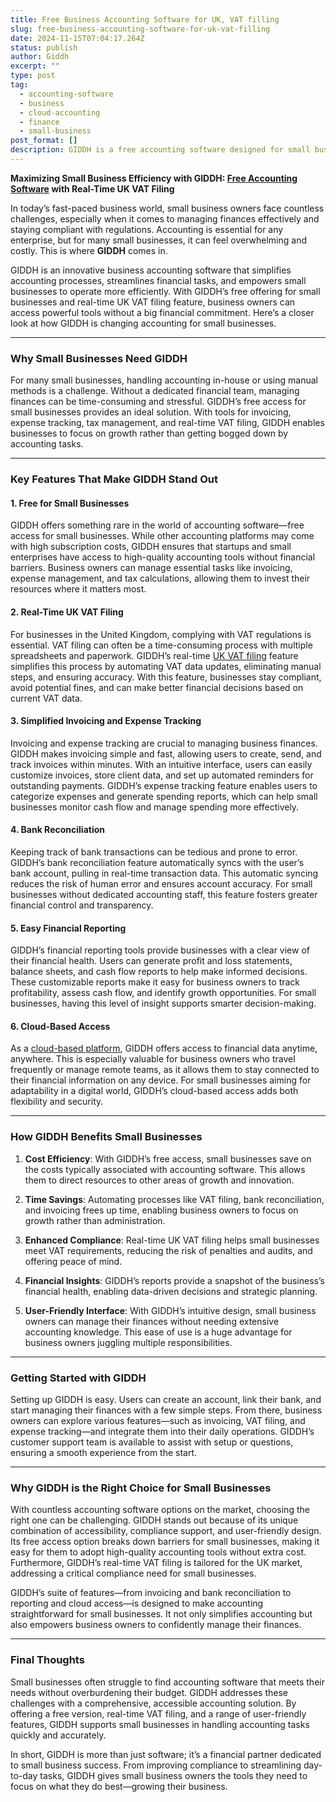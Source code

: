 ```yaml
---
title: Free Business Accounting Software for UK, VAT filling
slug: free-business-accounting-software-for-uk-vat-filling
date: 2024-11-15T07:04:17.264Z
status: publish
author: Giddh
excerpt: ""
type: post
tag:
  - accounting-software
  - business
  - cloud-accounting
  - finance
  - small-business
post_format: []
description: GIDDH is a free accounting software designed for small businesses to simplify financial management and ensure compliance. Key features include real-time UK VAT filing, easy invoicing, expense tracking, bank reconciliation, and financial reporting, all aimed at saving time and reducing costs. As a cloud-based tool, GIDDH offers accessible insights to support growth, making it an ideal choice for small businesses seeking a user-friendly, efficient accounting solution.
---
```


**Maximizing Small Business Efficiency with GIDDH: [Free Accounting Software](https://giddh.com/uk) with Real-Time UK VAT Filing**

In today’s fast-paced business world, small business owners face countless challenges, especially when it comes to managing finances effectively and staying compliant with regulations. Accounting is essential for any enterprise, but for many small businesses, it can feel overwhelming and costly. This is where **GIDDH** comes in.

GIDDH is an innovative business accounting software that simplifies accounting processes, streamlines financial tasks, and empowers small businesses to operate more efficiently. With GIDDH’s free offering for small businesses and real-time UK VAT filing feature, business owners can access powerful tools without a big financial commitment. Here’s a closer look at how GIDDH is changing accounting for small businesses.

---

### Why Small Businesses Need GIDDH

For many small businesses, handling accounting in-house or using manual methods is a challenge. Without a dedicated financial team, managing finances can be time-consuming and stressful. GIDDH’s free access for small businesses provides an ideal solution. With tools for invoicing, expense tracking, tax management, and real-time VAT filing, GIDDH enables businesses to focus on growth rather than getting bogged down by accounting tasks.

---

### Key Features That Make GIDDH Stand Out

#### 1. **Free for Small Businesses**

GIDDH offers something rare in the world of accounting software—free access for small businesses. While other accounting platforms may come with high subscription costs, GIDDH ensures that startups and small enterprises have access to high-quality accounting tools without financial barriers. Business owners can manage essential tasks like invoicing, expense management, and tax calculations, allowing them to invest their resources where it matters most.

#### 2. **Real-Time UK VAT Filing**

For businesses in the United Kingdom, complying with VAT regulations is essential. VAT filing can often be a time-consuming process with multiple spreadsheets and paperwork. GIDDH’s real-time [UK VAT filing](https://giddh.com/uk/vat) feature simplifies this process by automating VAT data updates, eliminating manual steps, and ensuring accuracy. With this feature, businesses stay compliant, avoid potential fines, and can make better financial decisions based on current VAT data.

#### 3. **Simplified Invoicing and Expense Tracking**

Invoicing and expense tracking are crucial to managing business finances. GIDDH makes invoicing simple and fast, allowing users to create, send, and track invoices within minutes. With an intuitive interface, users can easily customize invoices, store client data, and set up automated reminders for outstanding payments. GIDDH’s expense tracking feature enables users to categorize expenses and generate spending reports, which can help small businesses monitor cash flow and manage spending more effectively.

#### 4. **Bank Reconciliation**

Keeping track of bank transactions can be tedious and prone to error. GIDDH’s bank reconciliation feature automatically syncs with the user’s bank account, pulling in real-time transaction data. This automatic syncing reduces the risk of human error and ensures account accuracy. For small businesses without dedicated accounting staff, this feature fosters greater financial control and transparency.

#### 5. **Easy Financial Reporting**

GIDDH’s financial reporting tools provide businesses with a clear view of their financial health. Users can generate profit and loss statements, balance sheets, and cash flow reports to help make informed decisions. These customizable reports make it easy for business owners to track profitability, assess cash flow, and identify growth opportunities. For small businesses, having this level of insight supports smarter decision-making.

#### 6. **Cloud-Based Access**

As a [cloud-based platform](https://giddh.com/uk/cloud-accounting-software), GIDDH offers access to financial data anytime, anywhere. This is especially valuable for business owners who travel frequently or manage remote teams, as it allows them to stay connected to their financial information on any device. For small businesses aiming for adaptability in a digital world, GIDDH’s cloud-based access adds both flexibility and security.

---

### How GIDDH Benefits Small Businesses

1. **Cost Efficiency**: With GIDDH’s free access, small businesses save on the costs typically associated with accounting software. This allows them to direct resources to other areas of growth and innovation.

2. **Time Savings**: Automating processes like VAT filing, bank reconciliation, and invoicing frees up time, enabling business owners to focus on growth rather than administration.

3. **Enhanced Compliance**: Real-time UK VAT filing helps small businesses meet VAT requirements, reducing the risk of penalties and audits, and offering peace of mind.

4. **Financial Insights**: GIDDH’s reports provide a snapshot of the business’s financial health, enabling data-driven decisions and strategic planning.

5. **User-Friendly Interface**: With GIDDH’s intuitive design, small business owners can manage their finances without needing extensive accounting knowledge. This ease of use is a huge advantage for business owners juggling multiple responsibilities.

---

### Getting Started with GIDDH

Setting up GIDDH is easy. Users can create an account, link their bank, and start managing their finances with a few simple steps. From there, business owners can explore various features—such as invoicing, VAT filing, and expense tracking—and integrate them into their daily operations. GIDDH’s customer support team is available to assist with setup or questions, ensuring a smooth experience from the start.

---

### Why GIDDH is the Right Choice for Small Businesses

With countless accounting software options on the market, choosing the right one can be challenging. GIDDH stands out because of its unique combination of accessibility, compliance support, and user-friendly design. Its free access option breaks down barriers for small businesses, making it easy for them to adopt high-quality accounting tools without extra cost. Furthermore, GIDDH’s real-time VAT filing is tailored for the UK market, addressing a critical compliance need for small businesses.

GIDDH’s suite of features—from invoicing and bank reconciliation to reporting and cloud access—is designed to make accounting straightforward for small businesses. It not only simplifies accounting but also empowers business owners to confidently manage their finances.

---

### Final Thoughts

Small businesses often struggle to find accounting software that meets their needs without overburdening their budget. GIDDH addresses these challenges with a comprehensive, accessible accounting solution. By offering a free version, real-time VAT filing, and a range of user-friendly features, GIDDH supports small businesses in handling accounting tasks quickly and accurately.

In short, GIDDH is more than just software; it’s a financial partner dedicated to small business success. From improving compliance to streamlining day-to-day tasks, GIDDH gives small business owners the tools they need to focus on what they do best—growing their business.
